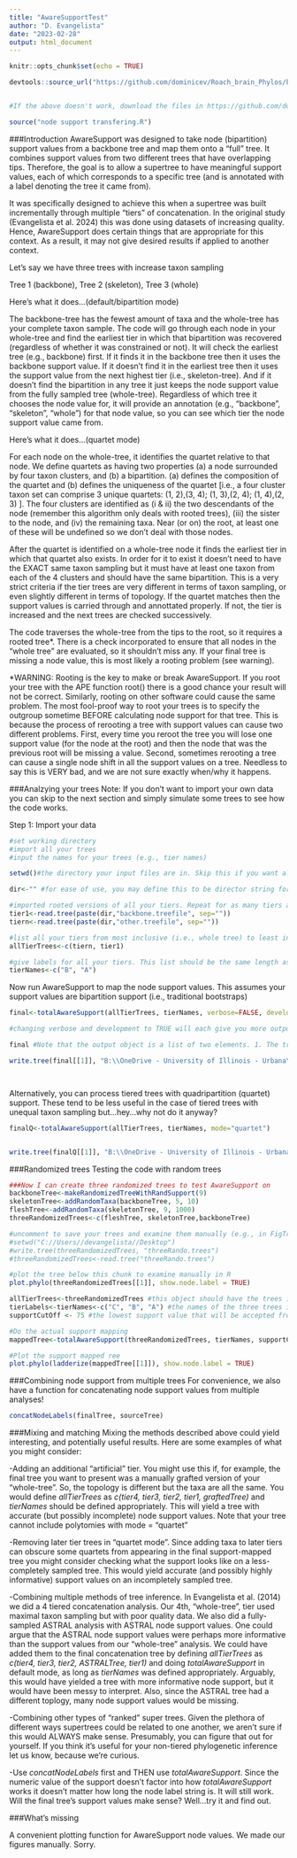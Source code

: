 ```yaml
---
title: "AwareSupportTest"
author: "D. Evangelista"
date: "2023-02-28"
output: html_document
---
```


```r
knitr::opts_chunk$set(echo = TRUE)
```

```r
devtools::source_url("https://github.com/dominicev/Roach_brain_Phylos/blob/main/tree%20functions.R") #direct path to R source file


#If the above doesn't work, download the files in https://github.com/dominicev/Roach_brain_Phylos/ and call the file "node support transferring.R" using source(). i.e. ...

source("node support transfering.R") 

```

###Introduction AwareSupport was designed to take node (bipartition) support values from a backbone tree and map them onto a "full" tree. It combines support values from two different trees that have overlapping tips. Therefore, the goal is to allow a supertree to have meaningful support values, each of which corresponds to a specific tree (and is annotated with a label denoting the tree it came from).

It was specifically designed to achieve this when a supertree was built incrementally through multiple "tiers" of concatenation. In the original study (Evangelista et al. 2024) this was done using datasets of increasing quality. Hence, AwareSupport does certain things that are appropriate for this context. As a result, it may not give desired results if applied to another context.

Let's say we have three trees with increase taxon sampling

Tree 1 (backbone), Tree 2 (skeleton), Tree 3 (whole)

Here's what it does...(default/bipartition mode)

The backbone-tree has the fewest amount of taxa and the whole-tree has your complete taxon sample. The code will go through each node in your whole-tree and find the earliest tier in which that bipartition was recovered (regardless of whether it was constrained or not). It will check the earliest tree (e.g., backbone) first. If it finds it in the backbone tree then it uses the backbone support value. If it doesn't find it in the earliest tree then it uses the support value from the next highest tier (i.e., skeleton-tree). And if it doesn't find the bipartition in any tree it just keeps the node support value from the fully sampled tree (whole-tree). Regardless of which tree it chooses the node value for, it will provide an annotation (e.g., "backbone", "skeleton", "whole") for that node value, so you can see which tier the node support value came from.

Here's what it does...(quartet mode)

For each node on the whole-tree, it identifies the quartet relative to that node. We define quartets as having two properties (a) a node surrounded by four taxon clusters, and (b) a bipartition. (a) defines the composition of the quartet and (b) defines the uniqueness of the quartet [i.e., a four cluster taxon set can comprise 3 unique quartets: (1, 2),(3, 4); (1, 3),(2, 4); (1, 4),(2, 3) ]. The four clusters are identified as (i & ii) the two descendants of the node (remember this algorithm only deals with rooted trees), (iii) the sister to the node, and (iv) the remaining taxa. Near (or on) the root, at least one of these will be undefined so we don't deal with those nodes.

After the quartet is identified on a whole-tree node it finds the earliest tier in which that quartet also exists. In order for it to exist it doesn't need to have the EXACT same taxon sampling but it must have at least one taxon from each of the 4 clusters and should have the same bipartition. This is a very strict criteria if the tier trees are very different in terms of taxon sampling, or even slightly different in terms of topology. If the quartet matches then the support values is carried through and annottated properly. If not, the tier is increased and the next trees are checked successively.

The code traverses the whole-tree from the tips to the root, so it requires a rooted tree\*. There is a check incorporated to ensure that all nodes in the "whole tree" are evaluated, so it shouldn't miss any. If your final tree is missing a node value, this is most likely a rooting problem (see warning).

\*WARNING: Rooting is the key to make or break AwareSupport. If you root your tree with the APE function root() there is a good chance your result will not be correct. Similarly, rooting on other software could cause the same problem. The most fool-proof way to root your trees is to specify the outgroup sometime BEFORE calculating node support for that tree. This is because the process of rerooting a tree with support values can cause two different problems. First, every time you reroot the tree you will lose one support value (for the node at the root) and then the node that was the previous root will be missing a value. Second, sometimes rerooting a tree can cause a single node shift in all the support values on a tree. Needless to say this is VERY bad, and we are not sure exactly when/why it happens.

###Analzying your trees Note: If you don't want to import your own data you can skip to the next section and simply simulate some trees to see how the code works.

Step 1: Import your data

```r
#set working directory
#import all your trees
#input the names for your trees (e.g., tier names)

setwd()#the directory your input files are in. Skip this if you want all your files in the same folder as this R notebook

dir<-"" #for ease of use, you may define this to be director string for your input files

#imported rooted versions of all your tiers. Repeat for as many tiers as needed
tier1<-read.tree(paste(dir,"backbone.treefile", sep=""))
tiern<-read.tree(paste(dir,"other.treefile", sep=""))

#list all your tiers from most inclusive (i.e., whole tree) to least inclusive (i.e., backbone tree).
allTierTrees<-c(tiern, tier1)

#give labels for all your tiers. This list should be the same length as allTierTrees. Single character labels are best but any length should work.
tierNames<-c("B", "A")


```

Now run AwareSupport to map the node support values. This assumes your support values are bipartition support (i.e., traditional bootstraps)

```r

final<-totalAwareSupport(allTierTrees, tierNames, verbose=FALSE, developmentMode=FALSE)

#changing verbose and development to TRUE will each give you more output information when running the script. Helpful for troubleshooting...otherwise might be unnecessary.

final #Note that the output object is a list of two elements. 1. The tree and 2. the list of support values recorded for each tier. 

write.tree(final[[1]], "B:\\OneDrive - University of Illinois - Urbana\\Projects\\PHY_Blab_2\\bioinformatics\\PhyBlab2 full analysis\\4 - assess-visualize support\\2 - assessing support\\RewrittenNodesupportAndStatus.CDDbest.tre")




```

Alternatively, you can process tiered trees with quadripartition (quartet) support. These tend to be less useful in the case of tiered trees with unequal taxon sampling but...hey...why not do it anyway?

```r

finalQ<-totalAwareSupport(allTierTrees, tierNames, mode="quartet")


write.tree(finalQ[[1]], "B:\\OneDrive - University of Illinois - Urbana\\Projects\\PHY_Blab_2\\bioinformatics\\PhyBlab2 full analysis\\4 - assess-visualize support\\2 - assessing support\\RewrittenNodesupportAndStatus.CDDbest.tre")

```

###Randomized trees Testing the code with random trees

```r
###Now I can create three randomized trees to test AwareSupport on
backboneTree<-makeRandomizedTreeWithRandSupport(9)
skeletonTree<-addRandomTaxa(backboneTree, 5, 10)
fleshTree<-addRandomTaxa(skeletonTree, 9, 1000)
threeRandomizedTrees<-c(fleshTree, skeletonTree,backboneTree)

#uncomment to save your trees and examine them manually (e.g., in FigTree)
#setwd("C://Users//devangelista//Desktop") 
#write.tree(threeRandomizedTrees, "threeRando.trees")
#threeRandomizedTrees<-read.tree("threeRando.trees")

#plot the tree below this chunk to examine manually in R
plot.phylo(threeRandomizedTrees[[1]], show.node.label = TRUE)

```

```r

allTierTrees<-threeRandomizedTrees #this object should have the trees in order from highest tier to lowest tier (i.e. most inclusive to least inclusive)
tierLabels<-tierNames<-c("C", "B", "A") #the names of the three trees in the same order as the trees
supportCutOff <- 75 #the lowest support value that will be accepted from a tier. You can also try anything you like for this test but 65 to 90 is recommended

#Do the actual support mapping
mappedTree<-totalAwareSupport(threeRandomizedTrees, tierNames, supportCutOff)

#Plot the support mapped ree
plot.phylo(ladderize(mappedTree[[1]]), show.node.label = TRUE)

```

###Combining node support from multiple trees For convenience, we also have a function for concatenating node support values from multiple analyses!

```r

concatNodeLabels(finalTree, sourceTree)

```

###Mixing and matching Mixing the methods described above could yield interesting, and potentially useful results. Here are some examples of what you might consider:

-Adding an additional "artificial" tier. You might use this if, for example, the final tree you want to present was a manually grafted version of your "whole-tree". So, the topology is different but the taxa are all the same. You would define *allTierTrees* as *c(tier4, tier3, tier2, tier1, graftedTree)* and *tierNames* should be defined appropriately. This will yield a tree with accurate (but possibly incomplete) node support values. Note that your tree cannot include polytomies with mode = "quartet"

-Removing later tier trees in "quartet mode". Since adding taxa to later tiers can obscure some quartets from appearing in the final support-mapped tree you might consider checking what the support looks like on a less-completely sampled tree. This would yield accurate (and possibly highly informative) support values on an incompletely sampled tree.

-Combining multiple methods of tree inference. In Evangelista et al. (2014) we did a 4 tiered concatenation analysis. Our 4th, "whole-tree", tier used maximal taxon sampling but with poor quality data. We also did a fully-sampled ASTRAL analysis with ASTRAL node support values. One could argue that the ASTRAL node support values were perhaps more informative than the support values from our "whole-tree" analysis. We could have added them to the final concatenation tree by defining *allTierTrees* as *c(tier4, tier3, tier2, ASTRALTree, tier1)* and doing *totalAwareSupport* in default mode, as long as *tierNames* was defined appropriately. Arguably, this would have yielded a tree with more informative node support, but it would have been messy to interpret. Also, since the ASTRAL tree had a different toplogy, many node support values would be missing.

-Combining other types of "ranked" super trees. Given the plethora of different ways supertrees could be related to one another, we aren't sure if this would ALWAYS make sense. Presumably, you can figure that out for yourself. If you think it's useful for your non-tiered phylogenetic inference let us know, because we're curious.

-Use *concatNodeLabels* first and THEN use *totalAwareSupport*. Since the numeric value of the support doesn't factor into how *totalAwareSupport* works it doesn't matter how long the node label string is. It will still work. Will the final tree's support values make sense? Well...try it and find out.

###What's missing

A convenient plotting function for AwareSupport node values. We made our figures manually. Sorry.
